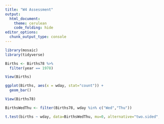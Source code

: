 ```yaml
---
title: "W4 Assessment"
output: 
  html_document:
    theme: cerulean
    code_folding: hide
editor_options: 
  chunk_output_type: console
---
```


```r
library(mosaic)
library(tidyverse)

Births <- Births78 %>%
  filter(year == 1978)

View(Births)

ggplot(Births, aes(x = wday, stat="count")) +
  geom_bar()
```

```r
View(Births78)

BirthsWedThu <- filter(Births78, wday %in% c("Wed","Thu"))

t.test(births ~ wday, data=BirthsWedThu, mu=0, alternative="two.sided", conf.level=0.95)

```


